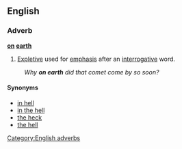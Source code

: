 ==English==
===Adverb===
'''[[on]] [[earth]]'''
#[[Expletive]] used for [[emphasis]] after an [[interrogative]] word.
:''Why '''on earth''' did that comet come by so soon?''
====Synonyms====
*[[in hell]]
*[[in the hell]]
*[[the heck]]
*[[the hell]]

[[Category:English adverbs]]